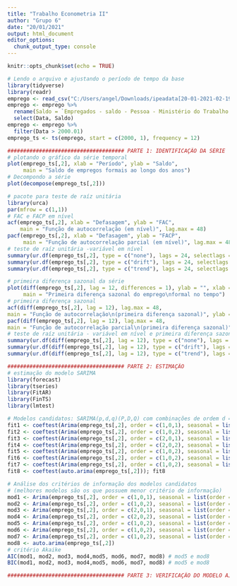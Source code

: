 ```yaml
---
title: "Trabalho Econometria II"
author: "Grupo 6"
date: "20/01/2021"
output: html_document
editor_options: 
  chunk_output_type: console
---
```


```r
knitr::opts_chunk$set(echo = TRUE)
```

```r
# Lendo o arquivo e ajustando o período de tempo da base
library(tidyverse)
library(readr)
emprego <- read_csv("C:/Users/angel/Downloads/ipeadata[20-01-2021-02-19].csv")
emprego <- emprego %>% 
  rename(Saldo = `Empregados - saldo - Pessoa - Ministério do Trabalho e Emprego- Cadastro Geral de Empregados e Desempregados (MTE/CAGED) - CAGED12_SALDO12`) %>% 
  select(Data, Saldo)
emprego <- emprego %>% 
  filter(Data > 2000.01)
emprego_ts <- ts(emprego, start = c(2000, 1), frequency = 12)
```

```r
##################################### PARTE 1: IDENTIFICAÇÃO DA SÉRIE
# plotando o gráfico da série temporal
plot(emprego_ts[,2], xlab = "Período", ylab = "Saldo",
     main = "Saldo de empregos formais ao longo dos anos")
# Decompondo a série
plot(decompose(emprego_ts[,2]))
```

```r
# pacote para teste de raíz unitária
library(urca)
par(mfrow = c(1,1))
# FAC e FACP em nível
acf(emprego_ts[,2], xlab = "Defasagem", ylab = "FAC", 
    main = "Função de autocorrelação (em nível)", lag.max = 48)
pacf(emprego_ts[,2], xlab = "Defasagem", ylab = "FACP",
     main = "Função de autocorrelação parcial (em nível)", lag.max = 48)
# teste de raíz unitária -variável em nível
summary(ur.df(emprego_ts[,2], type = c("none"), lags = 24, selectlags = "BIC"))
summary(ur.df(emprego_ts[,2], type = c("drift"), lags = 24, selectlags = "BIC"))
summary(ur.df(emprego_ts[,2], type = c("trend"), lags = 24, selectlags = "BIC"))
```

```r
# primeira diferença sazonal da série
plot(diff(emprego_ts[,2], lag = 12, differences = 1), ylab = "", xlab = "Período",
     main = "Primeira diferença sazonal do emprego\nformal no tempo")
# primeira diferença sazonal
acf(diff(emprego_ts[,2], lag = 12), lag.max = 48,
main = "Função de autocorrelação\n(primeira diferença sazonal)", ylab = "FAC", xlab = "Defasagem")
pacf(diff(emprego_ts[,2], lag = 12), lag.max = 48,
main = "Função de autocorrelação parcial\n(primeira diferença sazonal)", ylab = "FACP", xlab = "Defasagem")
# teste de raíz unitária - variável em nível e primeira diferença sazonal
summary(ur.df(diff(emprego_ts[,2], lag = 12), type = c("none"), lags = 24, selectlags = "BIC"))
summary(ur.df(diff(emprego_ts[,2], lag = 12), type = c("drift"), lags = 24, selectlags = "BIC"))
summary(ur.df(diff(emprego_ts[,2], lag = 12), type = c("trend"), lags = 24, selectlags = "BIC"))

```

```r
##################################### PARTE 2: ESTIMAÇÃO
# estimação do modelo SARIMA
library(forecast)
library(tseries)
library(FitAR)
library(FinTS)
library(lmtest)

# Modelos candidatos: SARIMA(p,d,q)(P,D,Q) com combinações de ordem d = 0 e D = 1 e  p, P, q, Q
fit1 <- coeftest(Arima(emprego_ts[,2], order = c(1,0,1), seasonal = list(order = c(0,1,0), period = 12))); fit1 
fit2 <- coeftest(Arima(emprego_ts[,2], order = c(1,0,2), seasonal = list(order = c(0,1,0), period = 12))); fit2 
fit3 <- coeftest(Arima(emprego_ts[,2], order = c(2,0,1), seasonal = list(order = c(0,1,0), period = 12))); fit3 # ma1 não significativo
fit4 <- coeftest(Arima(emprego_ts[,2], order = c(2,0,2), seasonal = list(order = c(1,1,0), period = 12))); fit4 # somente sar1 significativo
fit5 <- coeftest(Arima(emprego_ts[,2], order = c(1,0,2), seasonal = list(order = c(1,1,1), period = 12))); fit5 # sar1 não significativo
fit6 <- coeftest(Arima(emprego_ts[,2], order = c(1,0,2), seasonal = list(order = c(1,1,2), period = 12))); fit6 # sma1 não significativo
fit7 <- coeftest(Arima(emprego_ts[,2], order = c(1,0,2), seasonal = list(order = c(2,1,1), period = 12))); fit7 # sar1 e sar não significativos
fit8 <- coeftest(auto.arima(emprego_ts[,2])); fit8 
```

```r
# Análise dos critérios de informação dos modelos candidatos
# (melhores modelos são os que possuem menor critério de informação)
mod1 <- Arima(emprego_ts[,2], order = c(1,0,1), seasonal = list(order = c(0,1,0), period = 12))
mod2 <- Arima(emprego_ts[,2], order = c(1,0,2), seasonal = list(order = c(0,1,0), period = 12))
mod3 <- Arima(emprego_ts[,2], order = c(2,0,1), seasonal = list(order = c(0,1,0), period = 12))
mod4 <- Arima(emprego_ts[,2], order = c(2,0,2), seasonal = list(order = c(1,1,0), period = 12))
mod5 <- Arima(emprego_ts[,2], order = c(1,0,2), seasonal = list(order = c(1,1,1), period = 12))
mod6 <- Arima(emprego_ts[,2], order = c(1,0,2), seasonal = list(order = c(1,1,2), period = 12))
mod7 <- Arima(emprego_ts[,2], order = c(1,0,2), seasonal = list(order = c(2,1,1), period = 12))
mod8 <- auto.arima(emprego_ts[,2])
# critério Akaike
AIC(mod1, mod2, mod3, mod4,mod5, mod6, mod7, mod8) # mod5 e mod8
BIC(mod1, mod2, mod3, mod4,mod5, mod6, mod7, mod8) # mod5 e mod8
```

```r
##################################### PARTE 3: VERIFICAÇÃO DO MODELO AJUSTADO

```

